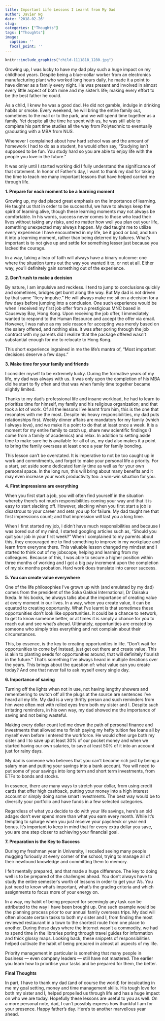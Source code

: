 ```yaml
---
title: Important Life Lessons I Learnt from My Dad
author: Javier Ng
date: '2018-02-26'
slug: 
categories: ["Thoughts"]
tags: ["Thoughts"]
image: 
  caption: ''
  focal_point: ''
---
```


```r
knitr::include_graphics("child-1111818_1280.jpg")
```

Growing up, I was lucky to have my dad play such a huge impact on my childhood years. Despite being a blue-collar worker from an electronics manufacturing plant who worked long hours daily, he made it a point to have dinner as a family every night. He was present and involved in almost every little aspect of both mine and my sister’s life; making every effort to be the best father he could. 

As a child, I knew he was a good dad. He did not gamble, indulge in drinking habits or smoke. Every weekend, he will bring the entire family out, sometimes to the mall or to the park, and we will spend time together as a family. Yet despite all the time he spent with us, he was still able to complete his part time studies all the way from Polytechnic to eventually graduating with a MBA from NUS. 

Whenever I complained about how hard school was and the amount of homework I had to do as a student, he would often say, “Studying isn’t supposed to be fun. You study hard so you are able to enjoy life with the people you love in the future.” 

It was only until I started working did I fully understand the significance of that statement. In honor of Father’s day, I want to thank my dad for taking the time to teach me many important lessons that have helped carried me through life. 

**1. Prepare for each moment to be a learning moment**

Growing up, my dad placed great emphasis on the importance of learning. He taught us that in order to be successful, we have to always keep the spirit of learning alive, though these learning moments may not always be comfortable. In his words, success never comes to those who lead their lives without taking any risks, and no matter how well you plan out your life, something unexpected may always happen. My dad taught me to utilize every experience I have encountered in my life, be it good or bad, and turn it into a learning moment, rather than being deterred by failures. What’s important is to not give up and settle for something lesser just because you lacked the courage. 

In a way, taking a leap of faith will always have a binary outcome: one where the situation turns out the way you wanted it to, or not at all. Either way, you’ll definitely gain something out of the experience. 

**2. Don’t rush to make a decision**

By nature, I am impulsive and reckless. I tend to jump to conclusions quickly and sometimes, bridges get burnt along the way. But My dad is not driven by that same “fiery impulse.” He will always make me sit on a decision for a few days before jumping into a conclusion. One such experience would be when I received my first job offer from a prestigious MNC based in Causeway Bay, Hong Kong. Upon receiving the job offer, I immediately wanted to respond to the Human Resource and accept the offer via email. However, I was naive as my sole reason for accepting was merely based on the salary offered, and nothing else. It was after poring through the job contract with my parents did I realize that the package offered wasn’t substantial enough for me to relocate to Hong Kong. 

This short experience ingrained in me the life’s mantra of, “Most important decisions deserve a few days.”

**3. Make time for your family and friends**

I consider myself to be extremely lucky. During the formative years of my life, my dad was always with us. It was only upon the completion of his MBA did he start to fly often and that was when family time together became slightly limited. 

Thanks to my dad’s professional life and insane workload, he had to learn to prioritize time for himself, my family and his religious organization; and that took a lot of work. Of all the lessons I’ve learnt from him, this is the one that resonates with me the most. Despite his heavy responsibilities, my dad puts relationships first. Weekly dinner affairs are mandatory for my family (which I always love), and we make it a point to do that at least once a week. It is a moment for my entire family to catch up, share new scientific findings (I come from a family of academics) and relax. In addition to setting aside time to make sure he is available for all of us, my dad also makes it a point to bring the family overseas at least once a year for family bonding. 

This lesson can’t be overstated. It is imperative to not be too caught up in work and commitments, and forget to make your personal life a priority. For a start, set aside some dedicated family time as well as for your own personal space. In the long run, this will bring about many benefits and it may even increase your work productivity too: a win-win situation for you.

**4. First impressions are everything**

When you first start a job, you will often find yourself in the situation whereby there’s not much responsibilities coming your way and that it is easy to start slacking off. However, slacking when you first start a job is disastrous to your career and sets you up for failure. My dad taught me that first impressions count; and that impression will last you a long time. 

When I first started my job, I didn’t have much responsibilities and because I was bored out of my mind, I started googling articles such as, “Should you quit your job in your first week?” When I complained to my parents about this, they encouraged me to find something to improve in my workplace and learn from everyone there. This valuable lesson changed my mindset and I started to think out of my jobscope; helping and learning from my colleagues. Because of this, I was able to secure a higher position within three months of working and I got a big pay increment upon the completion of my six months probation. Hard work does translate into career success. 

**5. You can create value everywhere**

One of the life philosophies I’ve grown up with (and emulated by my dad) comes from the president of the Soka Gakkai International, Dr Daisaku Ikeda. In his books, he always talks about the importance of creating value at every moment in our lives. In a way, when you create value, it can be equated to creating opportunity. What I’ve learnt is that sometimes these opportunities don’t look like opportunities. It could be a chance to network, to get to know someone better, or at times it is simply a chance for you to reach out and see what’s ahead.
Ultimately, opportunities are created by someone who simply tries everything and not complain about their circumstances. 

This, by essence, is the key to creating opportunities in life. “Don’t wait for opportunities to come by! Instead, just get out there and create value. This is akin to planting seeds for opportunities around, that will definitely flourish in the future.’’ That’s something I’ve always heard in multiple iterations over the years. 
This brings about the question of: what value can you create today? And one that never fail to ask myself every single day.

**6. Importance of saving** 

Turning off the lights when not in use, not having lengthy showers and remembering to switch off all the plugs at the source are sentences I’ve heard all my life. My dad is a very thrifty person and such reminders from him were often met with rolled eyes from both my sister and I. Despite such irritating reminders, in his own way, my dad showed me the importance of saving and not being wasteful. 

Making every dollar count led me down the path of personal finance and investments that allowed me to finish paying my hefty tuition fee loans all by myself even before I entered the workforce. He would often urge both my sister and I to save up at least 30% of our pocket money and when we started having our own salaries, to save at least 50% of it into an account just for rainy days. 

My dad is someone who believes that you can't become rich just by being a salary man and putting your savings into a bank account. You will need to put some of your savings into long term and short term investments, from ETFs to bonds and stocks. 

In essence, there are many ways to stretch your dollar, from using credit cards that offer high cashback, putting your money into a high interest account or simply doing some smart investments. The best way would be to diversify your portfolio and have funds in a few selected categories. 

Regardless of what you decide to do with your life savings, here's an old adage: don't ever spend more than what you earn every month. While It's tempting to splurge when you just receive your paycheck or year end bonus. It's important to keep in mind that for every extra dollar you save, you are one step closer to achieving your financial goal. 

**7. Preparation is the Key to Success**

During my freshman year in University, I recalled seeing many people mugging furiously at every corner of the school, trying to manage all of their newfound knowledge and committing them to memory. 

I felt mentally prepared, and that made a huge difference. The key to doing well is to be prepared of the challenges ahead. You don't always have to study the entire semester’s worth of lessons in order to get your ‘A’s. You just need to know what's important, what's the grading criteria and which assignments to focus more of your energy on. 

In a way, my habit of being prepared for seemingly any task can be attributed to the way I have been brought up. One such example would be the planning process prior to our annual family overseas trips. My dad will often allocate certain tasks to both my sister and I, from finding the most reviewed restaurant in a town to the shortest route from one place to another. During those days where the Internet wasn't a commodity, we had to spend time in the libraries poring through travel guides for information and thick glossy maps. Looking back, these snippets of responsibilities helped cultivate the habit of being prepared in almost all aspects of my life. 

Priority management in particular is something that many people in business — even company leaders — still have not mastered. The earlier you learn how to prioritise your tasks and be prepared for them, the better. 

**Final Thoughts**

In part, I have to thank my dad (and of course the world) for inculcating in me my goal setting, money and time management skills. His tough love for both my sister and I, helped propelled us through life and  has a huge impact on who we are today. Hopefully these lessons are useful to you as well. On a more personal note, dad, I can’t possibly express how thankful I am for your presence. Happy father’s day. Here’s to another marvellous year ahead. 

 
